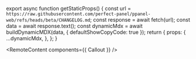 
export async function getStaticProps() {
  const url = `https://raw.githubusercontent.com/perfect-panel/ppanel-web/refs/heads/beta/CHANGELOG.md`;
  const response = await fetch(url);
  const data = await response.text();
  const dynamicMdx = await buildDynamicMDX(data, { defaultShowCopyCode: true });
  return {
    props: {
      ...dynamicMdx,
    },
  };
}

<RemoteContent components={{ Callout }} />
